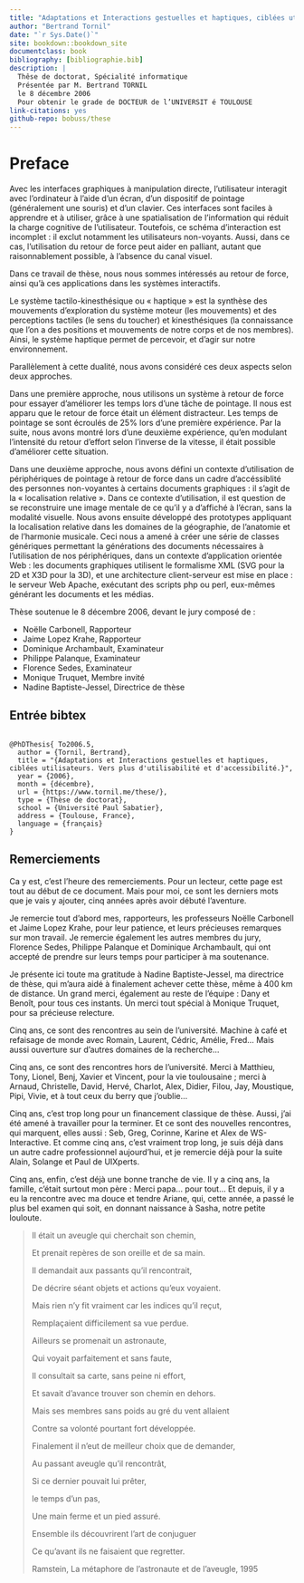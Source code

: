 ```yaml
---
title: "Adaptations et Interactions gestuelles et haptiques, ciblées utilisateurs.Vers plus d’utilisabilité et d’accessibilité"
author: "Bertrand Tornil"
date: "`r Sys.Date()`"
site: bookdown::bookdown_site
documentclass: book
bibliography: [bibliographie.bib]
description: |
  Thêse de doctorat, Spécialité informatique
  Présentée par M. Bertrand TORNIL
  le 8 décembre 2006
  Pour obtenir le grade de DOCTEUR de l’UNIVERSIT é TOULOUSE
link-citations: yes
github-repo: bobuss/these
---
```



# Preface {-}

Avec les interfaces graphiques à manipulation directe,
 l'utilisateur interagit avec l'ordinateur à l'aide d'un écran, d'un
 dispositif de pointage (généralement une souris) et d'un clavier. Ces
 interfaces sont faciles à apprendre et à utiliser, grâce à une spatialisation
 de l'information qui réduit la charge cognitive de l'utilisateur. Toutefois,
 ce schéma d'interaction est incomplet : il exclut notamment les utilisateurs
 non-voyants. Aussi, dans ce cas, l'utilisation du retour de force peut aider
 en palliant, autant que raisonnablement possible, à l'absence du canal
 visuel.


Dans ce travail de thèse, nous nous sommes intéressés au retour de force,
 ainsi qu'à ces applications dans les systèmes interactifs.


Le système tactilo-kinesthésique ou « haptique » est la synthèse des
 mouvements d'exploration du système moteur (les mouvements) et des
 perceptions tactiles (le sens du toucher) et kinesthésiques (la connaissance
 que l'on a des positions et mouvements de notre corps et de nos membres).
 Ainsi, le système haptique permet de percevoir, et d'agir sur notre
 environnement.


Parallèlement à cette dualité, nous avons considéré ces deux aspects selon
 deux approches.


Dans une première approche, nous utilisons un système à retour de force
 pour essayer d'améliorer les temps lors d'une tâche de pointage. Il nous est
 apparu que le retour de force était un élément distracteur. Les temps de
 pointage se sont écroulés de 25% lors d'une première expérience. Par la
 suite, nous avons montré lors d'une deuxième expérience, qu'en modulant
 l'intensité du retour d'effort selon l'inverse de la vitesse, il était
 possible d'améliorer cette situation.


Dans une deuxième approche, nous avons défini un contexte d'utilisation de
 périphériques de pointage à retour de force dans un cadre d'accéssiblité des
 personnes non-voyantes à certains documents graphiques : il s'agit de la
 « localisation relative ». Dans ce contexte d'utilisation, il est question de
 se reconstruire une image mentale de ce qu'il y a d'affiché à l'écran, sans
 la modalité visuelle. Nous avons ensuite développé des prototypes appliquant
 la localisation relative dans les domaines de la géographie, de l'anatomie et
 de l'harmonie musicale. Ceci nous a amené à créer une série de classes
 génériques permettant la générations des documents nécessaires à
 l'utilisation de nos périphériques, dans un contexte d'application orientée
 Web : les documents graphiques utilisent le formalisme XML (SVG pour la 2D et
 X3D pour la 3D), et une architecture client-serveur est mise en place : le
 serveur Web Apache, exécutant des scripts php ou perl, eux-mêmes générant les
 documents et les médias.


Thèse soutenue le 8 décembre 2006, devant le jury composé de :


- Noëlle Carbonell, Rapporteur
- Jaime Lopez Krahe, Rapporteur
- Dominique Archambault, Examinateur
- Philippe Palanque, Examinateur
- Florence Sedes, Examinateur
- Monique Truquet, Membre invité
- Nadine Baptiste-Jessel, Directrice de thèse


## Entrée bibtex {-}


```

@PhDThesis{ To2006.5,
  author = {Tornil, Bertrand},
  title = "{Adaptations et Interactions gestuelles et haptiques, ciblées utilisateurs. Vers plus d'utilisabilité et d'accessibilité.}",
  year = {2006},
  month = {décembre},
  url = {https://www.tornil.me/these/},
  type = {Thèse de doctorat},
  school = {Université Paul Sabatier},
  address = {Toulouse, France},
  language = {français}
}
```


## Remerciements {-}


Ca y est, c’est l’heure des remerciements. Pour un lecteur, cette page est
 tout au début de ce document. Mais pour moi, ce sont les derniers mots que je
 vais y ajouter, cinq années après avoir débuté l’aventure.


Je remercie tout d’abord mes, rapporteurs, les professeurs Noëlle Carbonell
 et Jaime Lopez Krahe, pour leur patience, et leurs précieuses remarques sur
 mon travail. Je remercie également les autres membres du jury, Florence
 Sedes, Philippe Palanque et Dominique Archambault, qui ont accepté de prendre
 sur leurs temps pour participer à ma soutenance.


Je présente ici toute ma gratitude à Nadine Baptiste-Jessel, ma directrice
 de thèse, qui m’aura aidé à finalement achever cette thèse, même à 400 km de
 distance. Un grand merci, également au reste de l’équipe : Dany et Benoît,
 pour tous ces instants. Un merci tout spécial à Monique Truquet, pour sa
 précieuse relecture.


Cinq ans, ce sont des rencontres au sein de l’université. Machine à café
 et refaisage de monde avec Romain, Laurent, Cédric, Amélie, Fred... Mais
 aussi ouverture sur d’autres domaines de la recherche...


Cinq ans, ce sont des rencontres hors de l’université. Merci à Matthieu,
 Tony, Lionel, Benj, Xavier et Vincent, pour la vie toulousaine ; merci à
 Arnaud, Christelle, David, Hervé, Charlot, Alex, Didier, Filou, Jay,
 Moustique, Pipi, Vivie, et à tout ceux du berry que j’oublie...


Cinq ans, c’est trop long pour un financement classique de thèse. Aussi,
 j’ai été amené à travailler pour la terminer. Et ce sont des nouvelles
 rencontres, qui marquent, elles aussi : Seb, Greg, Corinne, Karine et Alex de
 WS-Interactive. Et comme cinq ans, c’est vraiment trop long, je suis déjà
 dans un autre cadre professionnel aujourd’hui, et je remercie déjà pour la
 suite Alain, Solange et Paul de UIXperts.


Cinq ans, enfin, c’est déjà une bonne tranche de vie. Il y a cinq ans, la
 famille, c’était surtout mon père : Merci papa... pour tout... Et depuis, il
 y a eu la rencontre avec ma douce et tendre Ariane, qui, cette année, a passé
 le plus bel examen qui soit, en donnant naissance à Sasha, notre petite
 louloute.



>
>  Il était un aveugle qui cherchait son chemin,
>
>  Et prenait repères de son oreille et de sa main.
>
>  Il demandait aux passants qu’il rencontrait,
>
>  De décrire séant objets et actions qu’eux voyaient.
>
>  Mais rien n’y fit vraiment car les indices qu’il reçut,
>
>  Remplaçaient difficilement sa vue perdue.
>
>
>
>  Ailleurs se promenait un astronaute,
>
>  Qui voyait parfaitement et sans faute,
>
>  Il consultait sa carte, sans peine ni effort,
>
>  Et savait d’avance trouver son chemin en dehors.
>
>  Mais ses membres sans poids au gré du vent allaient
>
>  Contre sa volonté pourtant fort développée.
>
>
>
>  Finalement il n’eut de meilleur choix que de demander,
>
>  Au passant aveugle qu’il rencontrât,
>
>  Si ce dernier pouvait lui prêter,
>
>  le temps d’un pas,
>
>  Une main ferme et un pied assuré.
>
>  Ensemble ils découvrirent l’art de conjuguer
>
>  Ce qu’avant ils ne faisaient que regretter.
>
>
>
> Ramstein, La métaphore de l’astronaute et de l’aveugle, 1995
>

